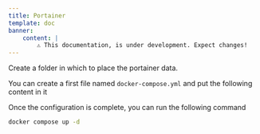 ```yaml
---
title: Portainer
template: doc
banner:
    content: |
        ⚠️ This documentation, is under development. Expect changes!
---
```



<WarnBanner />


Create a folder in which to place the portainer data.

You can create a first file named `docker-compose.yml` and put the following content in it

<ShowCode url="https://raw.githubusercontent.com/gamingdy/My-HomeLab/main/portainer/docker-compose.yml" language="yml" title="docker-compose.yml" />

Once the configuration is complete, you can run the following command

```bash
docker compose up -d
```
